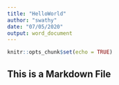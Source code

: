 ```yaml
---
title: "HelloWorld"
author: "swathy"
date: "07/05/2020"
output: word_document
---
```


```r
knitr::opts_chunk$set(echo = TRUE)
```

## This is a Markdown File

